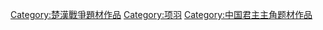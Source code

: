 [[Category:楚漢戰爭題材作品|Category:楚漢戰爭題材作品]]
[[Category:项羽|Category:项羽]]
[[Category:中国君主主角题材作品|Category:中国君主主角题材作品]]